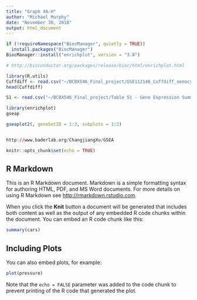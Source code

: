 ```yaml
---
title: "Graph 4A-H"
author: "Michael Murphy"
date: "November 30, 2018"
output: html_document
---
```





```r
if (!requireNamespace("BiocManager", quietly = TRUE))
  install.packages("BiocManager")
BiocManager::install("enrichplot", version = "3.8")

# http://bioconductor.org/packages/release/bioc/html/enrichplot.html
```


```r
library(R.utils)
Cuffdiff <- read.csv("~/BCBX546_Final_project/GSE112146_Cuffdiff_oenocyte_translation_all_samples_annotated.csv", fill=TRUE, skipNul=TRUE)
head(Cuffdiff)
```


```r
S1 <- read.csv("~/BCBX546_Final_project/Table S1 - Gene Expression Summary - List 2.csv")
```

```r
library(enrichplot)
gseap

gseaplot2(, geneSetID = 1:3, subplots = 1:2)


http://www.baderlab.org/ChangjiangXu/GSEA

```


```r
knitr::opts_chunk$set(echo = TRUE)
```

## R Markdown

This is an R Markdown document. Markdown is a simple formatting syntax for authoring HTML, PDF, and MS Word documents. For more details on using R Markdown see <http://rmarkdown.rstudio.com>.

When you click the **Knit** button a document will be generated that includes both content as well as the output of any embedded R code chunks within the document. You can embed an R code chunk like this:

```r
summary(cars)
```

## Including Plots

You can also embed plots, for example:

```r
plot(pressure)
```

Note that the `echo = FALSE` parameter was added to the code chunk to prevent printing of the R code that generated the plot.
